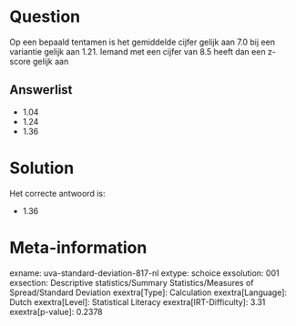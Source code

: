 Question
========

Op een bepaald tentamen is het gemiddelde cijfer gelijk aan 7.0 bij een
variantie gelijk aan 1.21. Iemand met een cijfer van 8.5 heeft dan een
z-score gelijk aan


Answerlist
----------

* 1.04
* 1.24
* 1.36

Solution
========

Het correcte antwoord is: 

* 1.36

Meta-information
================
exname: uva-standard-deviation-817-nl
extype: schoice
exsolution: 001
exsection: Descriptive statistics/Summary Statistics/Measures of Spread/Standard Deviation
exextra[Type]: Calculation
exextra[Language]: Dutch
exextra[Level]: Statistical Literacy
exextra[IRT-Difficulty]: 3.31
exextra[p-value]: 0.2378
